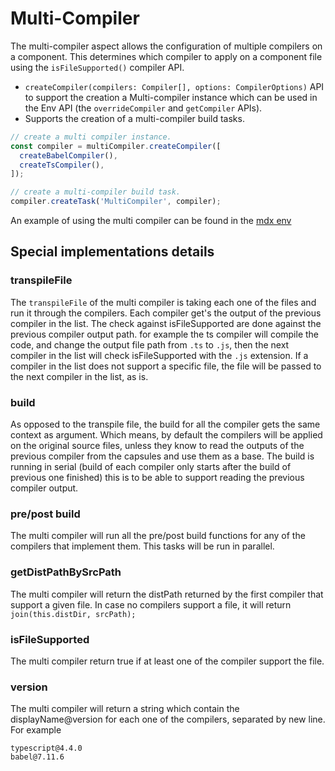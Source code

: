 # Multi-Compiler

The multi-compiler aspect allows the configuration of multiple compilers on a component. This determines which compiler to apply on a component file using the `isFileSupported()` <!--TODO add links to implement compiler --> compiler API.

- `createCompiler(compilers: Compiler[], options: CompilerOptions)` API to support the creation a Multi-compiler instance which can be used in the Env API (the `overrideCompiler` and `getCompiler` APIs).
- Supports the creation of a multi-compiler build tasks.

```ts
// create a multi compiler instance.
const compiler = multiCompiler.createCompiler([
  createBabelCompiler(),
  createTsCompiler(),
]);

// create a multi-compiler build task.
compiler.createTask('MultiCompiler', compiler);
```

An example of using the multi compiler can be found in the [mdx env](https://bit.dev/teambit/mdx/mdx/~code/mdx.main.runtime.ts)

## Special implementations details

### transpileFile

The `transpileFile` of the multi compiler is taking each one of the files and run it through the compilers.
Each compiler get's the output of the previous compiler in the list.
The check against isFileSupported are done against the previous compiler output path.
for example the ts compiler will compile the code, and change the output file path from `.ts` to `.js`, then the next compiler in the list
will check isFileSupported with the `.js` extension.
If a compiler in the list does not support a specific file, the file will be passed to the next compiler in the list, as is.

### build

As opposed to the transpile file, the build for all the compiler gets the same context as argument.
Which means, by default the compilers will be applied on the original source files, unless they know to read the outputs
of the previous compiler from the capsules and use them as a base.
The build is running in serial (build of each compiler only starts after the build of previous one finished) this is to
be able to support reading the previous compiler output.

### pre/post build

The multi compiler will run all the pre/post build functions for any of the compilers that implement them.
This tasks will be run in parallel.

### getDistPathBySrcPath

The multi compiler will return the distPath returned by the first compiler that support a given file.
In case no compilers support a file, it will return `join(this.distDir, srcPath);`

### isFileSupported

The multi compiler return true if at least one of the compiler support the file.

### version

The multi compiler will return a string which contain the displayName@version for each one of the compilers, separated by new line.
For example

```
typescript@4.4.0
babel@7.11.6
```

